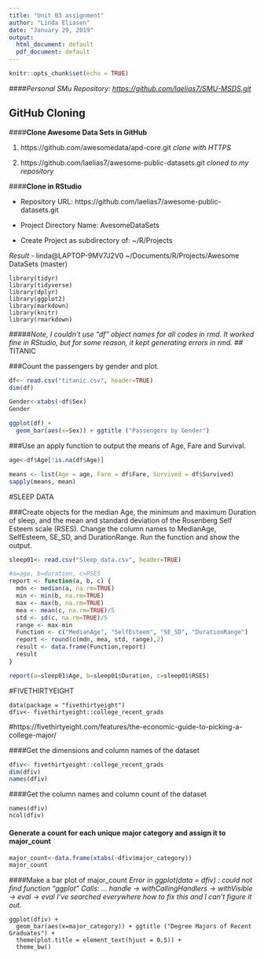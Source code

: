 ---
title: "Unit 03 assignment"
author: "Linda Eliasen"
date: "January 29, 2019"
output:
  html_document: default
  pdf_document: default
---

```{r setup, include=FALSE}
knitr::opts_chunk$set(echo = TRUE)
```
####*Personal SMu Repository: <https://github.com/laelias7/SMU-MSDS.git>*


## GitHub Cloning

####**Clone Awesome Data Sets in GitHub**

1. https://github.com/awesomedata/apd-core.git *clone with HTTPS*

2. https://github.com/laelias7/awesome-public-datasets.git  *cloned to my repository*


####**Clone in RStudio**

- Repository URL: https://github.com/laelias7/awesome-public-datasets.git

- Project Directory Name:  AvesomeDataSets

- Create Project as subdirectory of: ~/R/Projects


*Result*
- linda@LAPTOP-9MV7J2V0  ~/Documents/R/Projects/Awesome DataSets (master)


```
library(tidyr)
library(tidyverse)
library(dplyr)
library(ggplot2)
library(markdown)
library(knitr)
library(rmarkdown)
```
#####*Note, I couldn't use "df" object names for all codes in rmd. It worked fine in RStudio, but for some reason, it kept generating errors in rmd.*
## TITANIC

###Count the passengers by gender and plot.

```{r}
df<- read.csv("titanic.csv", header=TRUE)
dim(df)
```
```{r}
Gender<-xtabs(~df$Sex)
Gender
```


```{r gr1}
ggplot(df) +
  geom_bar(aes(x=Sex)) + ggtitle ("Passengers by Gender")
```

###Use an apply function to output the means of Age, Fare and Survival.

```{r means}
age<-df$Age[!is.na(df$Age)]

means <- list(Age = age, Fare = df$Fare, Survived = df$Survived)
sapply(means, mean)
```



#SLEEP DATA

###Create objects for the median Age, the minimum and maximum Duration of sleep, and the mean and standard deviation of the Rosenberg Self Esteem scale (RSES).  Change the column names to MedianAge, SelfEsteem, SE_SD, and DurationRange. Run the function and show the output.


```{r sleep}
sleep01<- read.csv("Sleep_data.csv", header=TRUE)

#a=age, b=duration, c=RSES
report <- function(a, b, c) {
  mdn <- median(a, na.rm=TRUE)
  min <- min(b, na.rm=TRUE)
  max <- max(b, na.rm=TRUE)
  mea <- mean(c, na.rm=TRUE)/5
  std <- sd(c, na.rm=TRUE)/5
  range <- max-min
  Function <- c("MedianAge", "SelfEsteem", "SE_SD", "DurationRange")
  report <- round(c(mdn, mea, std, range),2)
  result <- data.frame(Function,report)
  result
}

report(a=sleep01$Age, b=sleep01$Duration, c=sleep01$RSES)
```


#FIVETHIRTYEIGHT

```
data(package = "fivethirtyeight")
dfiv<- fivethirtyeight::college_recent_grads
```

#https://fivethirtyeight.com/features/the-economic-guide-to-picking-a-college-major/


####Get the dimensions and column names of the dataset
```{r dfive}
dfiv<- fivethirtyeight::college_recent_grads
dim(dfiv)
names(dfiv)
```

####Get the column names and column count of the dataset
```{r2 major}
names(dfiv)
ncol(dfiv)
```

#### Generate a count for each unique major category and assign it to major_count

```{r m}
major_count<-data.frame(xtabs(~dfiv$major_category))
major_count
```

####Make a bar plot of major_count
*Error in ggplot(data = dfiv) : could not find function "ggplot"
Calls: <Anonymous> ... handle -> withCallingHandlers -> withVisible -> eval -> eval
I've searched everywhere how to fix this and I can't figure it out.*

```
ggplot(dfiv) + 
  geom_bar(aes(x=major_category)) + ggtitle ("Degree Majors of Recent Graduates") +
  theme(plot.title = element_text(hjust = 0.5)) +
  theme_bw()
```
